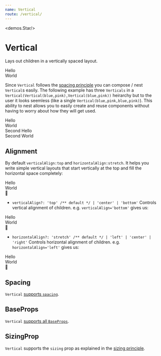 ```yaml
---
name: Vertical
route: /vertical/
---
```



<demos.Star/>

# Vertical 

Lays out children in a vertically spaced layout.

<Playground>
  <Vertical>
    <div style={{backgroundColor: "lightskyblue"}}>Hello</div>
    <div style={{backgroundColor: "lightpink"}}>World</div>
  </Vertical>
</Playground>

Since `Vertical` follows the [spacing principle][principle-spacing] you can compose / nest `Vertical`s easily. The following example has three `Verticals` in a `Vertical(Vertical(blue,pink),Vertical(blue,pink))` heirarchy but to the user it looks seemless (like a single `Vertical(blue,pink,blue,pink)`). This ability to nest allows you to easily create and reuse components without having to worry about how they will get used.

<Playground>
  <Vertical>
    <Vertical>
      <div style={{backgroundColor: "lightskyblue"}}>Hello</div>
      <div style={{backgroundColor: "lightpink"}}>World</div>
    </Vertical>
    <Vertical>
      <div style={{backgroundColor: "lightskyblue"}}>Second Hello</div>
      <div style={{backgroundColor: "lightpink"}}>Second World</div>
    </Vertical>
  </Vertical>
</Playground>

## Alignment
By default `verticalAlign:top` and `horizontalAlign:stretch`. It helps you write simple vertical layouts that start vertically at the top and fill the horizontal space completely: 

<Playground>
  <Vertical>
    <div style={{backgroundColor: "lightskyblue"}}>Hello</div>
    <div style={{backgroundColor: "lightpink"}}>World</div>
    <div style={{backgroundColor: "gold"}}>🌹</div>
  </Vertical>
</Playground>

* `verticalAlign?: 'top' /** default */ | 'center' | 'bottom'` Controls vertical alignment of children. e.g. `verticalAlign='bottom'` gives us:

<Playground>
  <Vertical verticalAlign='bottom' style={{height: '150px'}} spacing={10}>
    <div style={{backgroundColor: "lightskyblue"}}>Hello</div>
    <div style={{backgroundColor: "lightpink"}}>World</div>
    <div style={{backgroundColor: "gold"}}>🌹</div>
  </Vertical>
</Playground>

* `horizontalAlign?: 'stretch' /** default */ | 'left' | 'center' | 'right'` Controls horizontal alignment of children. e.g. `horizontalAlign='left'` gives us:

<Playground>
  <Vertical horizontalAlign='left'>
    <div style={{backgroundColor: "lightskyblue"}}>Hello</div>
    <div style={{backgroundColor: "lightpink"}}>World</div>
    <div style={{backgroundColor: "gold"}}>🌹</div>
  </Vertical>
</Playground>

## Spacing

`Vertical` [supports `spacing`][common-types].

## BaseProps

`Vertical` [supports all `BaseProps`][common-types].

## SizingProp

`Vertical` supports the `sizing` prop as explained in the [sizing principle][principle-sizing].

[common-types]:../common-types/
[principle-spacing]:../principle-spacing/
[principle-sizing]:../principle-sizing/
